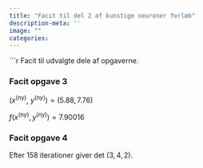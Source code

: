 ```yaml
---
title: "Facit til del 2 af kunstige neuroner forløb"
description-meta: ''
image: ""
categories:
---
```


```r

Facit til udvalgte dele af opgaverne.

### Facit opgave 3
$(x^{(\textrm{ny})}$, $y^{(\textrm{ny})}) = (5.88, 7.76)$
                                             
$f(x^{(\textrm{ny})}, y^{(\textrm{ny})}) = 7.90016$


### Facit opgave 4
Efter 158 iterationer giver det $(3, 4, 2)$.


  